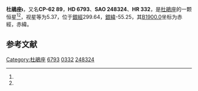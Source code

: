 {{Starbox begin
| name = 杜鵑座ι
}}
{{Starbox observe
| epoch = [[J2000.0|J2000.0]]
| constell = [[杜鵑座|杜鵑座]]<ref name=SIMBAD>{{cite web
 | url=http://simbad.u-strasbg.fr/simbad/sim-id?Ident=HR+332
 | title=Pulsating variable Star
 | publisher=Centre de Données astronomiques de Strasbourg
 | work=SIMBAD
 | accessdate=2012-07-13
 | archive-date=2019-10-09
 | archive-url=https://web.archive.org/web/20191009153011/http://simbad.u-strasbg.fr/simbad/sim-id?Ident=HR+332
 | dead-url=no
 }}</ref><ref name=DATA>{{cite web
 | url=http://vizier.u-strasbg.fr/viz-bin/VizieR-5?-out.add=.&-source=5050&-corr=PK=HR&-out.max=9999&HR=332
 | title=VizieR Detailed Page
 | accessdate=2012-07-13
 | archive-date=2016-03-05
 | archive-url=https://web.archive.org/web/20160305025640/http://vizier.u-strasbg.fr/viz-bin/VizieR-5?-out.add=.&-source=5050&-corr=PK=HR&-out.max=9999&HR=332
 | dead-url=no
 }}</ref>
| 星官 = 
| ra = {{RA|1|7|18.7}}<ref name=SIMBAD /><ref name=DATA />
| dec = {{DEC|-61|46|31}}<ref name=SIMBAD /><ref name=DATA />
| appmag_v = 5.37<ref name=SIMBAD /><ref name=DATA />
}}
{{Starbox character
| class = G5III<ref name=SIMBAD /><ref name=DATA />
| b-v = 0.88<ref name=SIMBAD /><ref name=DATA />
| u-b = <ref name=SIMBAD /><ref name=DATA />
| r-i = <ref name=SIMBAD /><ref name=DATA />
| variable = 
}}
{{Starbox astrometry
| radial_v = 
| prop_mo_ra = -8
| parallax = 0.033
| p_error = 
}}
{{Starbox catalog
| names =CP-62 89，[[SAO星表|SAO]] 248324，[[HD星表|HD]] 6793，[[HR星表|HR]] 332}}
{{Starbox reference |Simbad=HR+332}}
{{Starbox end}}

'''杜鵑座ι'''，又名'''CP-62 89'''，'''HD 6793'''、'''SAO 248324'''、'''HR 332'''，是[[杜鵑座|杜鵑座]]的一颗恒星<ref name=SIMBAD /><ref name=DATA />，视星等为5.37，位于[[銀道座標系|銀經]]299.64，[[銀道座標系|銀緯]]-55.25，其[[B1900.0|B1900.0]]坐标为赤經{{RA|1|3|21}}，赤緯{{DEC|-62|-55.25|34}}。

== 参考文献 ==
{{reflist}}

{{star-stub}}

{{杜鵑座恒星}}
[[Category:杜鵑座|Category:杜鵑座]]
[[Category:HD和HDE天體|6793]]
[[Category:HR天體|0332]]
[[Category:SAO天體|248324]]